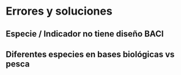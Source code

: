 # Errores y soluciones

## Especie / Indicador no tiene diseño BACI

## Diferentes especies en bases biológicas vs pesca